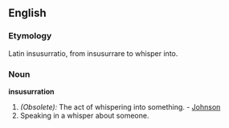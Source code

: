 ==English==

===Etymology===
Latin insusurratio, from insusurrare to whisper into.
===Noun===
'''insusurration'''

#''(Obsolete):'' The act of whispering into something. - [[Johnson]]
#Speaking in a whisper about someone.